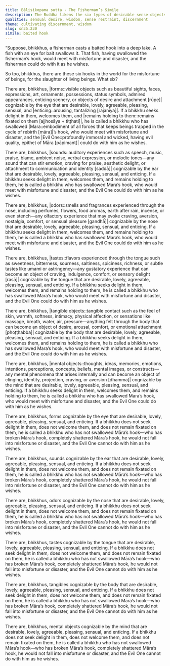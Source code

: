 ```yaml
---
title: Bāḷisikopama sutta - The Fisherman’s Simile
description: The Buddha likens the six types of desirable sense objects to baited hooks, set in the world for the misfortune of beings—those who cling to them fall under Māra’s power.
qualities: sensual desire, wisdom, sense restraint, discernment
theme: cultivating discernment, wisdom
slug: sn35.230
simile: baited hook
---
```


“Suppose, bhikkhus, a fisherman casts a baited hook into a deep lake. A fish with an eye for bait swallows it. That fish, having swallowed the fisherman’s hook, would meet with misfortune and disaster, and the fisherman could do with it as he wishes.

So too, bhikkhus, there are these six hooks in the world for the misfortune of beings, for the slaughter of living beings. What six?

There are, bhikkhus, |forms::visible objects such as beautiful sights, faces, expressions, art, ornaments, possessions, status symbols, admired appearances, enticing scenery, or objects of desire and attachment [rūpe]| cognizable by the eye that are desirable, lovely, agreeable, pleasing, sensual, and |enticing::arousing, tantalizing [rajanīya]|. If a bhikkhu seeks delight in them, welcomes them, and |remains holding to them::remains fixated on them [ajjhosāya + tiṭṭhati]|, he is called a bhikkhu who has swallowed |Mara::embodiment of all forces that keeps beings trapped in the cycle of rebirth [māra]|’s hook, who would meet with misfortune and disaster, and the |Evil One::profoundly immoral and wicked, having evil quality, epithet of Māra [pāpimant]| could do with him as he wishes.

There are, bhikkhus, |sounds::auditory experiences such as speech, music, praise, blame, ambient noise, verbal expression, or melodic tones—any sound that can stir emotion, craving for praise, aesthetic delight, or attachment to communication and identity [saddā]| cognizable by the ear that are desirable, lovely, agreeable, pleasing, sensual, and enticing. If a bhikkhu seeks delight in them, welcomes them, and remains holding to them, he is called a bhikkhu who has swallowed Mara’s hook, who would meet with misfortune and disaster, and the Evil One could do with him as he wishes.

There are, bhikkhus, |odors::smells and fragrances experienced through the nose, including perfumes, flowers, food aromas, earth after rain, incense, or even stench—any olfactory experience that may evoke craving, aversion, nostalgia, comfort, or sensual pleasure [gandhā]| cognizable by the nose that are desirable, lovely, agreeable, pleasing, sensual, and enticing. If a bhikkhu seeks delight in them, welcomes them, and remains holding to them, he is called a bhikkhu who has swallowed Mara’s hook, who would meet with misfortune and disaster, and the Evil One could do with him as he wishes.

There are, bhikkhus, |tastes::flavors experienced through the tongue such as sweetness, bitterness, sourness, saltiness, spiciness, richness, or subtle tastes like umami or astringency—any gustatory experience that can become an object of craving, indulgence, comfort, or sensory delight [rasā]| cognizable by the tongue that are desirable, lovely, agreeable, pleasing, sensual, and enticing. If a bhikkhu seeks delight in them, welcomes them, and remains holding to them, he is called a bhikkhu who has swallowed Mara’s hook, who would meet with misfortune and disaster, and the Evil One could do with him as he wishes.

There are, bhikkhus, |tangible objects::tangible contact such as the feel of skin, warmth, softness, intimacy, physical affection, or sensations like massage, breath, water, air, pressure—anything felt through the body that can become an object of desire, arousal, comfort, or emotional attachment [phoṭṭhabba]| cognizable by the body that are desirable, lovely, agreeable, pleasing, sensual, and enticing. If a bhikkhu seeks delight in them, welcomes them, and remains holding to them, he is called a bhikkhu who has swallowed Mara’s hook, who would meet with misfortune and disaster, and the Evil One could do with him as he wishes.

There are, bhikkhus, |mental objects::thoughts, ideas, memories, emotions, intentions, perceptions, concepts, beliefs, mental images, or constructs—any mental phenomena that arises internally and can become an object of clinging, identity, projection, craving, or aversion [dhammā]| cognizable by the mind that are desirable, lovely, agreeable, pleasing, sensual, and enticing. If a bhikkhu seeks delight in them, welcomes them, and remains holding to them, he is called a bhikkhu who has swallowed Mara’s hook, who would meet with misfortune and disaster, and the Evil One could do with him as he wishes.

There are, bhikkhus, forms cognizable by the eye that are desirable, lovely, agreeable, pleasing, sensual, and enticing. If a bhikkhu does not seek delight in them, does not welcome them, and does not remain fixated on them, he is called a bhikkhu who has not swallowed Māra’s hook—who has broken Māra’s hook, completely shattered Māra’s hook, he would not fall into misfortune or disaster, and the Evil One cannot do with him as he wishes.

There are, bhikkhus, sounds cognizable by the ear that are desirable, lovely, agreeable, pleasing, sensual, and enticing. If a bhikkhu does not seek delight in them, does not welcome them, and does not remain fixated on them, he is called a bhikkhu who has not swallowed Māra’s hook—who has broken Māra’s hook, completely shattered Māra’s hook, he would not fall into misfortune or disaster, and the Evil One cannot do with him as he wishes.

There are, bhikkhus, odors cognizable by the nose that are desirable, lovely, agreeable, pleasing, sensual, and enticing. If a bhikkhu does not seek delight in them, does not welcome them, and does not remain fixated on them, he is called a bhikkhu who has not swallowed Māra’s hook—who has broken Māra’s hook, completely shattered Māra’s hook, he would not fall into misfortune or disaster, and the Evil One cannot do with him as he wishes.

There are, bhikkhus, tastes cognizable by the tongue that are desirable, lovely, agreeable, pleasing, sensual, and enticing. If a bhikkhu does not seek delight in them, does not welcome them, and does not remain fixated on them, he is called a bhikkhu who has not swallowed Māra’s hook—who has broken Māra’s hook, completely shattered Māra’s hook, he would not fall into misfortune or disaster, and the Evil One cannot do with him as he wishes.

There are, bhikkhus, tangibles cognizable by the body that are desirable, lovely, agreeable, pleasing, sensual, and enticing. If a bhikkhu does not seek delight in them, does not welcome them, and does not remain fixated on them, he is called a bhikkhu who has not swallowed Māra’s hook—who has broken Māra’s hook, completely shattered Māra’s hook, he would not fall into misfortune or disaster, and the Evil One cannot do with him as he wishes.

There are, bhikkhus, mental objects cognizable by the mind that are desirable, lovely, agreeable, pleasing, sensual, and enticing. If a bhikkhu does not seek delight in them, does not welcome them, and does not remain fixated on them, he is called a bhikkhu who has not swallowed Māra’s hook—who has broken Māra’s hook, completely shattered Māra’s hook, he would not fall into misfortune or disaster, and the Evil One cannot do with him as he wishes.